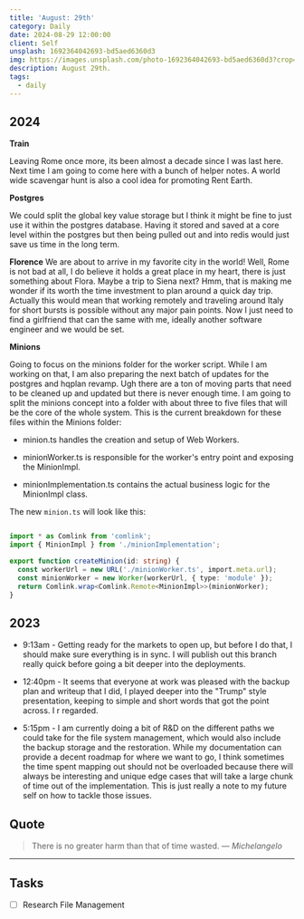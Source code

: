 ```yaml
---
title: 'August: 29th'
category: Daily
date: 2024-08-29 12:00:00
client: Self
unsplash: 1692364042693-bd5aed6360d3
img: https://images.unsplash.com/photo-1692364042693-bd5aed6360d3?crop=entropy&cs=srgb&fm=jpg&ixid=MnwzNjM5Nzd8MHwxfHJhbmRvbXx8fHx8fHx8fDE2ODE3NDg2ODY&ixlib=rb-4.0.3&q=85
description: August 29th. 
tags:
  - daily
---
```



## 2024

**Train**

Leaving Rome once more, its been almost a decade since I was last here.
Next time I am going to come here with a bunch of helper notes.
A world wide scavengar hunt is also a cool idea for promoting Rent Earth.

**Postgres**

We could split the global key value storage but I think it might be fine to just use it within the postgres database.
Having it stored and saved at a core level within the postgres but then being pulled out and into redis would just save us time in the long term.

**Florence**
We are about to arrive in my favorite city in the world!
Well, Rome is not bad at all, I do believe it holds a great place in my heart, there is just something about Flora.
Maybe a trip to Siena next? 
Hmm, that is making me wonder if its worth the time investment to plan around a quick day trip.
Actually this would mean that working remotely and traveling around Italy for short bursts is possible without any major pain points.
Now I just need to find a girlfriend that can the same with me, ideally another software engineer and we would be set.


**Minions**

Going to focus on the minions folder for the worker script.
While I am working on that, I am also preparing the next batch of updates for the postgres and hqplan revamp.
Ugh there are a ton of moving parts that need to be cleaned up and updated but there is never enough time.
I am going to split the minions concept into a folder with about three to five files that will be the core of the whole system.
This is the current breakdown for these files within the Minions folder:

- minion.ts handles the creation and setup of Web Workers.

- minionWorker.ts is responsible for the worker's entry point and exposing the MinionImpl.

- minionImplementation.ts contains the actual business logic for the MinionImpl class.

The new `minion.ts` will look like this:

```ts

import * as Comlink from 'comlink';
import { MinionImpl } from './minionImplementation';

export function createMinion(id: string) {
  const workerUrl = new URL('./minionWorker.ts', import.meta.url);
  const minionWorker = new Worker(workerUrl, { type: 'module' });
  return Comlink.wrap<Comlink.Remote<MinionImpl>>(minionWorker);
}

```

<Adsense />

## 2023

- 9:13am - Getting ready for the markets to open up, but before I do that, I should make sure everything is in sync. I will publish out this branch really quick before going a bit deeper into the deployments.

- 12:40pm - It seems that everyone at work was pleased with the backup plan and writeup that I did, I played deeper into the "Trump" style presentation, keeping to simple and short words that got the point across. I r regarded.

- 5:15pm - I am currently doing a bit of R&D on the different paths we could take for the file system management, which would also include the backup storage and the restoration. While my documentation can provide a decent roadmap for where we want to go, I think sometimes the time spent mapping out should not be overloaded because there will always be interesting and unique edge cases that will take a large chunk of time out of the implementation. This is just really a note to my future self on how to tackle those issues. 

## Quote

> There is no greater harm than that of time wasted.
> — <cite>Michelangelo</cite>

---

## Tasks

- [ ] Research File Management